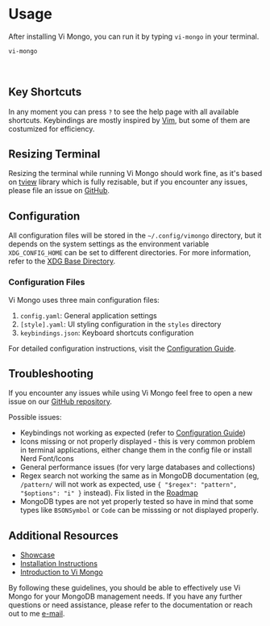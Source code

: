 # Usage

After installing Vi Mongo, you can run it by typing `vi-mongo` in your terminal.

```bash
vi-mongo
```
<br />

## Key Shortcuts

In any moment you can press `?` to see the help page with all available shortcuts. Keybindings are mostly inspired by [Vim](https://www.vim.org/), but some of them are costumized for efficiency.

## Resizing Terminal

Resizing the terminal while running Vi Mongo should work fine, as it's based on [tview](https://github.com/rivo/tview) library which is fully rezisable, but if you encounter any issues, please file an issue on [GitHub](https://github.com/kopecmaciej/vi-mongo/issues).

## Configuration

All configuration files will be stored in the `~/.config/vimongo` directory, but it depends on the system settings as the environment variable `XDG_CONFIG_HOME` can be set to different directories. For more information, refer to the [XDG Base Directory](https://github.com/adrg/xdg?tab=readme-ov-file#xdg-base-directory).

### Configuration Files

Vi Mongo uses three main configuration files:

1. `config.yaml`: General application settings
2. `[style].yaml`: UI styling configuration in the `styles` directory
3. `keybindings.json`: Keyboard shortcuts configuration

For detailed configuration instructions, visit the [Configuration Guide](/docs/configuration).

## Troubleshooting

If you encounter any issues while using Vi Mongo feel free to open a new issue on our [GitHub repository](https://github.com/kopecmaciej/vi-mongo/issues).

Possible issues:

- Keybindings not working as expected (refer to [Configuration Guide](/docs/configuration))
- Icons missing or not properly displayed - this is very common problem in terminal applications, either change them in the config file or install Nerd Font/Icons
- General performance issues (for very large databases and collections)
- Regex search not working the same as in MongoDB documentation (eg, `/pattern/` will not work as expected, use `{ "$regex": "pattern", "$options": "i" }` instead). Fix listed in the [Roadmap](/docs/roadmap)
- MongoDB types are not yet properly tested so have in mind that some types like `BSONSymbol` or `Code` can be misssing or not displayed properly.

## Additional Resources

- [Showcase](/showcase)
- [Installation Instructions](/docs/installation)
- [Introduction to Vi Mongo](/docs/introduction)

By following these guidelines, you should be able to effectively use Vi Mongo for your MongoDB management needs. If you have any further questions or need assistance, please refer to the documentation or reach out to me [e-mail](mailto:maciejkopec92@gmail.com).
